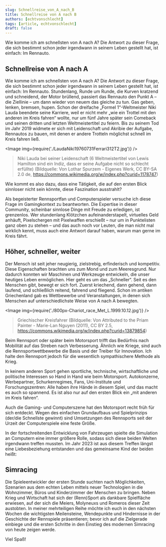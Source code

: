 ---
slug: Schnellreise_von_A_nach_B
title: Schnellreise von A nach B
authors: [echtvonschlecht]
tags: [article, echtvonschlecht]
draft: false
---


Wie komme ich am schnellsten von A nach A?
Die Antwort zu dieser Frage, die sich bestimmt schon jeder irgendwann in seinem Leben gestellt hat, ist einfach: Im Rennauto.

<!--truncate-->

## Schnellreise von A nach A
Wie komme ich am schnellsten von A nach A? 
Die Antwort zu dieser Frage, die sich bestimmt schon jeder irgendwann in seinem Leben gestellt hat, ist einfach: Im Rennauto. 
Stundenlang, Runde um Runde, die Kurven kratzend und schneidend, der Motor brüllend, passiert das Rennauto den Punkt A – die Ziellinie – um dann wieder von neuem das gleiche zu tun. Gas geben, lenken, bremsen, hupen. 
Schon der dreifache „Formel 1“-Weltmeister Niki Lauda beendete seine Karriere, weil er nicht mehr „wie ein Trottel mit den anderen im Kreis fahren“ wollte, nur um fünf Jahre später sein Comeback und seinen dritten und letzten Weltmeistertitel zu feiern. 
Bis zu seinem Tod im Jahr 2019 widmete er sich mit Leidenschaft und Akribie der Aufgabe, Rennautos zu bauen, mit denen er andere Trotteln möglichst schnell im Kreis fahren ließ. 

<Image img={require('./LaudaNiki19760731Ferrari312T2.jpg')} />
> Niki Lauda bei seiner Leidenschaft (6 Weltmeistertitel von Lewis Hamilton sind ein Indiz, dass er seine Aufgabe nicht so schlecht erfüllte) (Bildquelle: Von Lothar Spurzem - Eigenes Werk, CC BY-SA 2.0 de, <https://commons.wikimedia.org/w/index.php?curid=1178747>)


Wie kommt es also dazu, dass eine Tätigkeit, die auf den ersten Blick sinnloser nicht sein könnte, diese Faszination ausstrahlt? 

Als begeisterter Rennsportfan und Computerspieler versuche ich diese Frage im Gamingkontext zu beantworten. 
Die Expertise in dieser Community, scheinbar sinnlose Dinge mit Freude zu erledigen, ist grenzenlos. Wer stundenlang Klötzchen aufeinanderstapelt, virtuelles Geld anhäuft, Pixelschergen mit Pixelwaffen erschießt – nur um in Punktelisten ganz oben zu stehen – und das auch noch vor Leuten, die man nicht mal wirklich kennt, muss auch eine Antwort darauf haben, warum man gerne im Kreis fährt. 


## Höher, schneller, weiter
Der Mensch ist seit jeher neugierig, zielstrebig, erfinderisch und kompetitiv. 
Diese Eigenschaften brachten uns zum Mond und zum Meeresgrund. 
Nur dadurch konnten wir Maschinen und Werkzeuge entwickeln, die unser heutiges Leben ermöglichen. 
Hier geht es um das „Schneller“. Seit es den Menschen gibt, bewegt er sich fort. Zuerst kriechend, dann gehend, dann laufend, und schließlich reitend, fahrend und fliegend. 
Schon im antiken Griechenland gab es Wettbewerbe und Veranstaltungen, in denen sich Menschen auf unterschiedlichste Weise von A nach A bewegten. 

<Image img={require('./800px-Chariot_race_Met_L.1999.10.12.jpg')} />
> Griechischer Kreisfahrer (Bildquelle: Von Attributed to the Priam Painter - Marie-Lan Nguyen (2011), CC BY 2.5, <https://commons.wikimedia.org/w/index.php?curid=13879854>)

Beim Rennsport oder später beim Motorsport trifft das Bedürfnis nach Mobilität auf das Streben nach Verbesserung. Ähnlich wie Kriege, sind auch die Rennsportwettbewerbe die Basis und der Treiber für Innovation. Ich halte den Rennsport jedoch für die wesentlich sympathischere Methode als Krieg. 

In keinem anderen Sport gehen sportliche, technische, wirtschaftliche und politische Interessen so Hand in Hand wie beim Motorsport. 
Autokonzerne, Werbepartner, Schurkenregimes, Fans, Uni-Institute und Forschungszentren: Alle haben ihre Hände in diesem Spiel, und das macht es auch so spannend. 
Es ist also nur auf den ersten Blick ein „mit anderen im Kreis fahren“. 

Auch die Gaming- und Computerszene hat den Motorsport recht früh für sich entdeckt. 
Wegen des einfachen Grundaufbaus und Spielprinzips (der/die Schnellste gewinnt) sind Umsetzungen des Rennsports seit der Urzeit der Computerspiele eine feste Größe. 

In der fortschreitenden Entwicklung von Fahrzeugen spielte die Simulation an Computern eine immer größere Rolle, sodass sich diese beiden Welten irgendwann treffen mussten. 
Im Jahr 2023 ist aus diesem Treffen längst eine Liebesbeziehung entstanden und das gemeinsame Kind der beiden heißt: 


## Simracing
Die Spieleentwickler der ersten Stunde suchten nach Möglichkeiten, Szenarien aus dem echten Leben mittels neuer Technologien in die Wohnzimmer, Büros und Kinderzimmer der Menschen zu bringen. 
Neben Krieg und Wirtschaft hat sich der (Renn)Sport als dankbare Spielfläche erwiesen, auf der sich die Meiers, Molyneuxs und Romeros dieser Zeit austobten. 
In meiner mehrteiligen Reihe möchte ich euch in den nächsten Wochen die wichtigsten Meilensteine, Wendepunkte und Hindernisse in der Geschichte der Rennspiele präsentieren; bevor ich auf die Zielgerade einbiege und die ersten Schritte in den Einstieg des modernen Simracing von heute zeigen werde. 
 
Viel Spaß!

